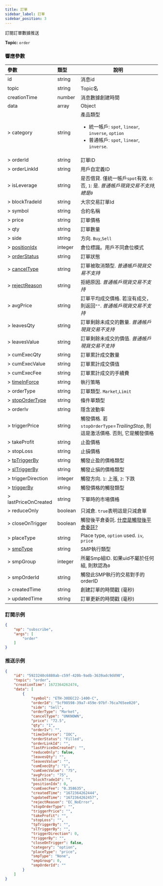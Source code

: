 ```yaml
---
title: 訂單
sidebar_label: 訂單
sidebar_position: 3
---
```


訂閱訂單數據推送

**Topic:** `order`

### 響應參數
| 參數 | 類型 | 說明|
|:----- |:-----|----- |
|id |string |消息id|
|topic |string |Topic名 |
|creationTime |number |消息數據創建時間 |
|data |array |Object |
|> category |string |產品類型 <ul><li>統一帳戶: `spot`, `linear`, `inverse`, `option`</li><li>普通帳戶: `spot`, `linear`, `inverse`.</li></ul>|
|> orderId  |string |訂單ID |
|> orderLinkId |string |用戶自定義ID |
|> isLeverage |string |是否借貸. 僅統一帳戶`spot`有效. `0`: 否, `1`: 是. _普通帳戶現貨交易不支持, 總是`0`_|
|> blockTradeId  |string |大宗交易訂單Id |
|> symbol |string |合約名稱 |
|> price |string |訂單價格 |
|> qty |string |訂單數量 |
|> side |string |方向. `Buy`,`Sell`|
|> [positionIdx](../../enum#positionidx) |integer |倉位標識。用戶不同倉位模式|
|> [orderStatus](../../enum#orderstatus) |string |訂單狀態 |
|> [cancelType](../../enum#canceltype) |string |訂單被取消類型. _普通帳戶現貨交易不支持_ |
|> [rejectReason](../../enum#rejectreason) |string |拒絕原因. _普通帳戶現貨交易不支持_ |
|> avgPrice |string |訂單平均成交價格. 若沒有成交，則返回`""`. _普通帳戶現貨交易不支持_ |
|> leavesQty |string |訂單剩餘未成交的數量. _普通帳戶現貨交易不支持_|
|> leavesValue |string |訂單剩餘未成交的價值. _普通帳戶現貨交易不支持_ |
|> cumExecQty |string |訂單累計成交數量 |
|> cumExecValue |string |訂單累計成交價值 |
|> cumExecFee |string |訂單累計成交的手續費 |
|> [timeInForce](../../enum#timeinforce) |string |執行策略 |
|> orderType |string |訂單類型. `Market`,`Limit` |
|> [stopOrderType](../../enum#stopordertype) |string |條件單類型 |
|> orderIv |string |隱含波動率 |
|> triggerPrice |string |觸發價格. 若`stopOrderType`=_TrailingStop_, 則這是激活價格. 否則, 它是觸發價格 |
|> takeProfit |string |止盈價格 |
|> stopLoss |string |止損價格 |
|> [tpTriggerBy](../../enum#triggerby) |string |觸發止盈的價格類型 |
|> [slTriggerBy](../../enum#triggerby) |string |觸發止損的價格類型 |
|> triggerDirection |integer |觸發方向. `1`: 上漲, `2`: 下跌 |
|> [triggerBy](../../enum#triggerby) |string |觸發價格的觸發類型 |
|> lastPriceOnCreated |string |下單時的市場價格 |
|> reduceOnly |boolean |只減倉. `true`表明這是只減倉單 |
|> closeOnTrigger |boolean |觸發後平倉委託. <a href="https://www.bybit.com/zh-TW/help-center/bybitHC_Article?language=zh_TW&id=000001050">什麼是觸發後平倉委託?</a> |
|> placeType |string |Place type, `option` used. `iv`, `price`|
|> [smpType](../../enum#smptype) |string |SMP執行類型|
|> smpGroup |integer |所屬Smp組ID. 如果uid不屬於任何組, 則默認為`0` |
|> smpOrderId |string |觸發此SMP執行的交易對手的 orderID|
|> createdTime |string |創建訂單的時間戳 (毫秒) |
|> updatedTime |string |訂單更新的時間戳 (毫秒) |

### 訂閱示例
```json
{
    "op": "subscribe",
    "args": [
        "order"
    ]
}
```

### 推送示例

```json
{
    "id": "5923240c6880ab-c59f-420b-9adb-3639adc9dd90",
    "topic": "order",
    "creationTime": 1672364262474,
    "data": [
        {
            "symbol": "ETH-30DEC22-1400-C",
            "orderId": "5cf98598-39a7-459e-97bf-76ca765ee020",
            "side": "Sell",
            "orderType": "Market",
            "cancelType": "UNKNOWN",
            "price": "72.5",
            "qty": "1",
            "orderIv": "",
            "timeInForce": "IOC",
            "orderStatus": "Filled",
            "orderLinkId": "",
            "lastPriceOnCreated": "",
            "reduceOnly": false,
            "leavesQty": "",
            "leavesValue": "",
            "cumExecQty": "1",
            "cumExecValue": "75",
            "avgPrice": "75",
            "blockTradeId": "",
            "positionIdx": 0,
            "cumExecFee": "0.358635",
            "createdTime": "1672364262444",
            "updatedTime": "1672364262457",
            "rejectReason": "EC_NoError",
            "stopOrderType": "",
            "triggerPrice": "",
            "takeProfit": "",
            "stopLoss": "",
            "tpTriggerBy": "",
            "slTriggerBy": "",
            "triggerDirection": 0,
            "triggerBy": "",
            "closeOnTrigger": false,
            "category": "option",
            "placeType": "price",
            "smpType": "None",
            "smpGroup": 0,
            "smpOrderId": ""
        }
    ]
}
```